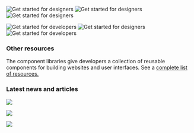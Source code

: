 


<FeatureCard
    color="dark"
    href="getting-started/designing"
    subTitle="Start"
    title="Designing"
    actionIcon="arrowRight"
    className="homepage-feature"
    >

<ArtDirection>

![Get started for designers](../images/homepage/getting-started-designers-mobile.png)
![Get started for designers](../images/homepage/getting-started-designers-tablet.png)
![Get started for designers](../images/homepage/getting-started-designers.png)

</ArtDirection>

</FeatureCard>

<FeatureCard
    color="dark"
    href="getting-started/coding"
    subTitle="Start"
    title="Developing"
    actionIcon="arrowRight"
    className="homepage-feature"
    >

<ArtDirection>

![Get started for developers](../images/homepage/getting-started-developers-mobile.png)
![Get started for designers](../images/homepage/getting-started-developers-tablet.png)
![Get started for developers](../images/homepage/getting-started-developers.png)

</ArtDirection>

</FeatureCard>

### Other resources

The component libraries give developers a collection of reusable components for
building websites and user interfaces. See a
[complete list of resources.](/resources)

<Row className="resource-card-group">
<Column colLg={4} colMd={4} noGutterSm>
  <ResourceCard
    color="dark"
    subTitle="Sketch libraries"
    href="/resources#theme-libraries"
    >
      <MdxIcon name="sketch" />
  </ResourceCard>
</Column>
<Column colLg={4} colMd={4}  noGutterSm>
  <ResourceCard
    color="dark"
    subTitle="Carbon for IBM.com Components"
    href="https://github.com/carbon-design-system/carbon/tree/master/packages/components"
    >

<MdxIcon name="github" color="inverse" />

  </ResourceCard>
</Column>
<Column colLg={4} colMd={4} noGutterSm>
  <ResourceCard
    color="dark"
    subTitle="Carbon for IBM.com Components React"
    href="https://github.com/carbon-design-system/carbon/tree/master/packages/react"
    >

<MdxIcon name="github" color="inverse" />

  </ResourceCard>
</Column>
<Column colLg={4} colMd={4} noGutterSm>
  <ResourceCard
    color="dark"
    subTitle="Carbon Components Angular"
    href="https://github.com/IBM/carbon-components-angular"
    >

<MdxIcon name="github" color="inverse" />

  </ResourceCard>
</Column>
<Column colLg={4} colMd={4} noGutterSm>
  <ResourceCard
    color="dark"
    subTitle="Carbon Components Vue"
    href="https://github.com/carbon-design-system/carbon-components-vue"
    >

<MdxIcon name="github" color="inverse" />

  </ResourceCard>
</Column>
</Row>

### Latest news and articles

<Row>
  <Column colLg={4} colMd={4} noGutterMdLeft>
<ArticleCard
    color="dark"
    title="Adobe XD Carbon starter kit announced at Max"
    author="Lauren Rice"
    date="November 4, 2019"
    href="https://theblog.adobe.com/adobe-and-ibm-ix-extend-partnership-to-help-enterprises-design-powerful-and-consistent-customer-experiences/"
    >

![](homepage/images/xd_kit_img.png)

</ArticleCard>
</Column>
<Column colLg={4} colMd={4} noGutterMdLeft>
<ArticleCard
    color="dark"
    title="New in Carbon: October 2019"
    author="Tyler Tate"
    date="October 10, 2019"
    href="https://medium.com/carbondesign/october-release-fadc38b757ad"
    >

![](resources/images/v10.7-release.png)

</ArticleCard>
</Column>

<Column colLg={4} colMd={4} noGutterMdLeft>
<ArticleCard
    color="dark"
    title="Help build Carbon — Hacktoberfest 2019"
    author="Connor Leech"
    date="October 1, 2019"
    href="https://medium.com/carbondesign/help-build-carbon-hacktoberfest-2019-dbf337305c92"
    >

![](resources/images/hacktoberfest.png)

</ArticleCard>
</Column>
</Row>
